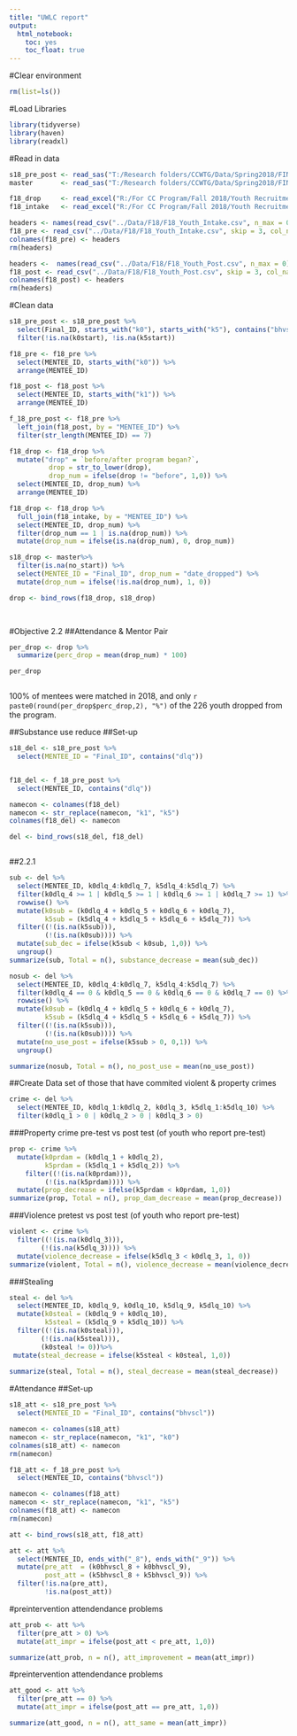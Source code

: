 ```yaml
---
title: "UWLC report"
output: 
  html_notebook:
    toc: yes
    toc_float: true
---
```


#Clear environment
```r
rm(list=ls())
```

#Load Libraries
```r
library(tidyverse)
library(haven)
library(readxl)
```

#Read in data
```r

s18_pre_post <- read_sas("T:/Research folders/CCWTG/Data/Spring2018/FINALDATA/mentees.sas7bdat")
master       <- read_sas("T:/Research folders/CCWTG/Data/Spring2018/FINALDATA/MASTER.sas7bdat")

f18_drop     <- read_excel("R:/For CC Program/Fall 2018/Youth Recruitment/FALL18 Intake Master Tracking.xlsx", sheet = "Dropped")
f18_intake   <- read_excel("R:/For CC Program/Fall 2018/Youth Recruitment/FALL18 Intake Master Tracking.xlsx", sheet = 1)

headers <- names(read_csv("../Data/F18/F18_Youth_Intake.csv", n_max = 0))
f18_pre <- read_csv("../Data/F18/F18_Youth_Intake.csv", skip = 3, col_names = FALSE)
colnames(f18_pre) <- headers
rm(headers)

headers <-  names(read_csv("../Data/F18/F18_Youth_Post.csv", n_max = 0))
f18_post <- read_csv("../Data/F18/F18_Youth_Post.csv", skip = 3, col_names = FALSE)
colnames(f18_post) <- headers
rm(headers)

```


#Clean data
```r

s18_pre_post <- s18_pre_post %>% 
  select(Final_ID, starts_with("k0"), starts_with("k5"), contains("bhvscl")) %>% 
  filter(!is.na(k0start), !is.na(k5start))

f18_pre <- f18_pre %>% 
  select(MENTEE_ID, starts_with("k0")) %>% 
  arrange(MENTEE_ID)

f18_post <- f18_post %>% 
  select(MENTEE_ID, starts_with("k1")) %>% 
  arrange(MENTEE_ID)

f_18_pre_post <- f18_pre %>% 
  left_join(f18_post, by = "MENTEE_ID") %>% 
  filter(str_length(MENTEE_ID) == 7)

f18_drop <- f18_drop %>% 
  mutate("drop" = `before/after program began?`,
          drop = str_to_lower(drop),
          drop_num = ifelse(drop != "before", 1,0)) %>% 
  select(MENTEE_ID, drop_num) %>% 
  arrange(MENTEE_ID)

f18_drop <- f18_drop %>% 
  full_join(f18_intake, by = "MENTEE_ID") %>% 
  select(MENTEE_ID, drop_num) %>% 
  filter(drop_num == 1 | is.na(drop_num)) %>% 
  mutate(drop_num = ifelse(is.na(drop_num), 0, drop_num))

s18_drop <- master%>% 
  filter(is.na(no_start)) %>% 
  select(MENTEE_ID = "Final_ID", drop_num = "date_dropped") %>% 
  mutate(drop_num = ifelse(!is.na(drop_num), 1, 0))

drop <- bind_rows(f18_drop, s18_drop)

  

```


#Objective 2.2
##Attendance & Mentor Pair
```r


per_drop <- drop %>% 
  summarize(perc_drop = mean(drop_num) * 100)

per_drop



```


100% of mentees were matched in 2018, and only `r paste0(round(per_drop$perc_drop,2), "%")` of the 226 youth dropped from the program.


##Substance use reduce
##Set-up
```r

s18_del <- s18_pre_post %>% 
  select(MENTEE_ID = "Final_ID", contains("dlq"))


f18_del <- f_18_pre_post %>% 
  select(MENTEE_ID, contains("dlq"))

namecon <- colnames(f18_del)
namecon <- str_replace(namecon, "k1", "k5")
colnames(f18_del) <- namecon

del <- bind_rows(s18_del, f18_del)



```

##2.2.1
```r
sub <- del %>% 
  select(MENTEE_ID, k0dlq_4:k0dlq_7, k5dlq_4:k5dlq_7) %>% 
  filter(k0dlq_4 >= 1 | k0dlq_5 >= 1 | k0dlq_6 >= 1 | k0dlq_7 >= 1) %>% 
  rowwise() %>% 
  mutate(k0sub = (k0dlq_4 + k0dlq_5 + k0dlq_6 + k0dlq_7),
         k5sub = (k5dlq_4 + k5dlq_5 + k5dlq_6 + k5dlq_7)) %>% 
  filter((!(is.na(k5sub))),
         (!(is.na(k0sub)))) %>% 
  mutate(sub_dec = ifelse(k5sub < k0sub, 1,0)) %>% 
  ungroup()
summarize(sub, Total = n(), substance_decrease = mean(sub_dec))
```


```r
nosub <- del %>% 
  select(MENTEE_ID, k0dlq_4:k0dlq_7, k5dlq_4:k5dlq_7) %>% 
  filter(k0dlq_4 == 0 & k0dlq_5 == 0 & k0dlq_6 == 0 & k0dlq_7 == 0) %>% 
  rowwise() %>% 
  mutate(k0sub = (k0dlq_4 + k0dlq_5 + k0dlq_6 + k0dlq_7),
         k5sub = (k5dlq_4 + k5dlq_5 + k5dlq_6 + k5dlq_7)) %>% 
  filter((!(is.na(k5sub))),
         (!(is.na(k0sub)))) %>% 
  mutate(no_use_post = ifelse(k5sub > 0, 0,1)) %>% 
  ungroup()

summarize(nosub, Total = n(), no_post_use = mean(no_use_post))
```

##Create Data set of those that have commited violent & property crimes
```r
crime <- del %>% 
  select(MENTEE_ID, k0dlq_1:k0dlq_2, k0dlq_3, k5dlq_1:k5dlq_10) %>%
  filter(k0dlq_1 > 0 | k0dlq_2 > 0 | k0dlq_3 > 0)
```


###Property crime pre-test vs post test (of youth who report pre-test)
```r
prop <- crime %>% 
  mutate(k0prdam = (k0dlq_1 + k0dlq_2),
         k5prdam = (k5dlq_1 + k5dlq_2)) %>% 
    filter((!(is.na(k0prdam))),
         (!(is.na(k5prdam)))) %>% 
  mutate(prop_decrease = ifelse(k5prdam < k0prdam, 1,0))
summarize(prop, Total = n(), prop_dam_decrease = mean(prop_decrease))
```


###Violence pretest vs post test (of youth who report pre-test)
```r
violent <- crime %>% 
  filter((!(is.na(k0dlq_3))),
        (!(is.na(k5dlq_3)))) %>% 
  mutate(violence_decrease = ifelse(k5dlq_3 < k0dlq_3, 1, 0))
summarize(violent, Total = n(), violence_decrease = mean(violence_decrease))
```

###Stealing
```r
steal <- del %>% 
  select(MENTEE_ID, k0dlq_9, k0dlq_10, k5dlq_9, k5dlq_10) %>% 
  mutate(k0steal = (k0dlq_9 + k0dlq_10),
         k5steal = (k5dlq_9 + k5dlq_10)) %>% 
  filter((!(is.na(k0steal))),
        (!(is.na(k5steal))),
        (k0steal != 0))%>% 
 mutate(steal_decrease = ifelse(k5steal < k0steal, 1,0))
  
summarize(steal, Total = n(), steal_decrease = mean(steal_decrease))
```


#Attendance
##Set-up
```r

s18_att <- s18_pre_post %>% 
  select(MENTEE_ID = "Final_ID", contains("bhvscl"))

namecon <- colnames(s18_att)
namecon <- str_replace(namecon, "k1", "k0")
colnames(s18_att) <- namecon
rm(namecon)

f18_att <- f_18_pre_post %>% 
  select(MENTEE_ID, contains("bhvscl"))

namecon <- colnames(f18_att)
namecon <- str_replace(namecon, "k1", "k5")
colnames(f18_att) <- namecon
rm(namecon)

att <- bind_rows(s18_att, f18_att)

att <- att %>% 
  select(MENTEE_ID, ends_with("_8"), ends_with("_9")) %>% 
  mutate(pre_att  = (k0bhvscl_8 + k0bhvscl_9),
         post_att = (k5bhvscl_8 + k5bhvscl_9)) %>% 
  filter(!is.na(pre_att),
         !is.na(post_att))
```

#preintervention attendendance problems
```r

att_prob <- att %>%
  filter(pre_att > 0) %>% 
  mutate(att_impr = ifelse(post_att < pre_att, 1,0))

summarize(att_prob, n = n(), att_improvement = mean(att_impr))

```

#preintervention attendendance problems
```r

att_good <- att %>%
  filter(pre_att == 0) %>% 
  mutate(att_impr = ifelse(post_att == pre_att, 1,0))

summarize(att_good, n = n(), att_same = mean(att_impr))

```
